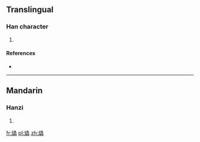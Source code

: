==Translingual==

===Han character===
{{Han char|rn=86|rad=火|as=18|sn=22|four=9503<sub>6</sub>|canj=火中戈戈 (FLII)}}

# {{defn|Han|sort=火18}}

====References====
* {{Han ref|kx=0687.340|dkj=19615|dj=1099.190|hdz=32249.080|uh=721E|ud=29214|bh=F6EC|bd=63212}}

----

==Mandarin==

===Hanzi===
{{cmn-hanzi|pin=[[chóng]] ([[chong2]]), [[tóng]] ([[tong2]])|wg=ch'ung<sup>2</sup>, t'ung<sup>2</sup>}}

# {{defn|lang=cmn|sort=火18}}

[[fr:爞]]
[[pl:爞]]
[[zh:爞]]